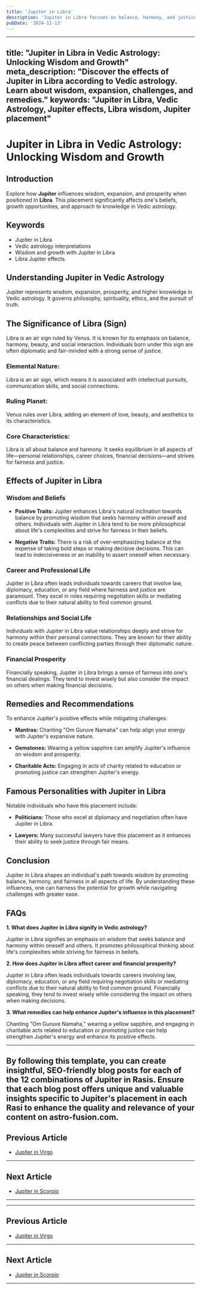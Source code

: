 ```yaml
---
title: 'Jupiter in Libra'
description: 'Jupiter in Libra focuses on balance, harmony, and justice. Individuals value relationships, are diplomatic, and often work towards fairness and equality, in Vedic Astrology.'
pubDate: '2024-11-13'
---
```


--- 
title: "Jupiter in Libra in Vedic Astrology: Unlocking Wisdom and Growth"
meta_description: "Discover the effects of Jupiter in Libra according to Vedic astrology. Learn about wisdom, expansion, challenges, and remedies."
keywords: "Jupiter in Libra, Vedic Astrology, Jupiter effects, Libra wisdom, Jupiter placement"
---

# Jupiter in Libra in Vedic Astrology: Unlocking Wisdom and Growth

## Introduction

Explore how **Jupiter** influences wisdom, expansion, and prosperity when positioned in **Libra**. This placement significantly affects one's beliefs, growth opportunities, and approach to knowledge in Vedic astrology.

## Keywords

- Jupiter in Libra
- Vedic astrology interpretations
- Wisdom and growth with Jupiter in Libra
- Libra Jupiter effects

## Understanding Jupiter in Vedic Astrology

Jupiter represents wisdom, expansion, prosperity, and higher knowledge in Vedic astrology. It governs philosophy, spirituality, ethics, and the pursuit of truth.

## The Significance of Libra (Sign)

Libra is an air sign ruled by Venus. It is known for its emphasis on balance, harmony, beauty, and social interaction. Individuals born under this sign are often diplomatic and fair-minded with a strong sense of justice.

### Elemental Nature:
Libra is an air sign, which means it is associated with intellectual pursuits, communication skills, and social connections.

### Ruling Planet:
Venus rules over Libra, adding an element of love, beauty, and aesthetics to its characteristics.

### Core Characteristics:
Libra is all about balance and harmony. It seeks equilibrium in all aspects of life—personal relationships, career choices, financial decisions—and strives for fairness and justice.

## Effects of Jupiter in Libra

### Wisdom and Beliefs

- **Positive Traits:** Jupiter enhances Libra's natural inclination towards balance by promoting wisdom that seeks harmony within oneself and others. Individuals with Jupiter in Libra tend to be more philosophical about life's complexities and strive for fairness in their beliefs.
  
- **Negative Traits:** There is a risk of over-emphasizing balance at the expense of taking bold steps or making decisive decisions. This can lead to indecisiveness or an inability to assert oneself when necessary.

### Career and Professional Life

Jupiter in Libra often leads individuals towards careers that involve law, diplomacy, education, or any field where fairness and justice are paramount. They excel in roles requiring negotiation skills or mediating conflicts due to their natural ability to find common ground.

### Relationships and Social Life

Individuals with Jupiter in Libra value relationships deeply and strive for harmony within their personal connections. They are known for their ability to create peace between conflicting parties through their diplomatic nature.

### Financial Prosperity

Financially speaking, Jupiter in Libra brings a sense of fairness into one's financial dealings. They tend to invest wisely but also consider the impact on others when making financial decisions.

## Remedies and Recommendations

To enhance Jupiter's positive effects while mitigating challenges:

- **Mantras:** Chanting "Om Guruve Namaha" can help align your energy with Jupiter's expansive nature.
  
- **Gemstones:** Wearing a yellow sapphire can amplify Jupiter's influence on wisdom and prosperity.
  
- **Charitable Acts:** Engaging in acts of charity related to education or promoting justice can strengthen Jupiter's energy.

## Famous Personalities with Jupiter in Libra

Notable individuals who have this placement include:

- **Politicians:** Those who excel at diplomacy and negotiation often have Jupiter in Libra.
  
- **Lawyers:** Many successful lawyers have this placement as it enhances their ability to seek justice through fair means.

## Conclusion

Jupiter in Libra shapes an individual's path towards wisdom by promoting balance, harmony, and fairness in all aspects of life. By understanding these influences, one can harness the potential for growth while navigating challenges with greater ease.

## FAQs

**1. What does Jupiter in Libra signify in Vedic astrology?**

Jupiter in Libra signifies an emphasis on wisdom that seeks balance and harmony within oneself and others. It promotes philosophical thinking about life's complexities while striving for fairness in beliefs.

**2. How does Jupiter in Libra affect career and financial prosperity?**

Jupiter in Libra often leads individuals towards careers involving law, diplomacy, education, or any field requiring negotiation skills or mediating conflicts due to their natural ability to find common ground. Financially speaking, they tend to invest wisely while considering the impact on others when making decisions.

**3. What remedies can help enhance Jupiter's influence in this placement?**

Chanting "Om Guruve Namaha," wearing a yellow sapphire, and engaging in charitable acts related to education or promoting justice can help strengthen Jupiter's energy and enhance its positive effects.


---

By following this template, you can create insightful, SEO-friendly blog posts for each of the 12 combinations of Jupiter in Rasis. Ensure that each blog post offers unique and valuable insights specific to Jupiter's placement in each Rasi to enhance the quality and relevance of your content on astro-fusion.com.
---

## Previous Article
- [Jupiter in Virgo](/blogs-md/0805_Jupiter_in_Rashi/080506_Jupiter_in_Virgo.mdx)

---

## Next Article
- [Jupiter in Scorpio](/blogs-md/0805_Jupiter_in_Rashi/080508_Jupiter_in_Scorpio.mdx)

---
---

## Previous Article
- [Jupiter in Virgo](080506_Jupiter_in_Virgo.mdx)

---

## Next Article
- [Jupiter in Scorpio](080508_Jupiter_in_Scorpio.mdx)

---
